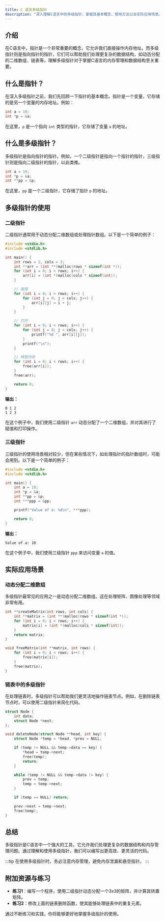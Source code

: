 ```yaml
---
title: C 语言多级指针
description: "深入理解C语言中的多级指针，掌握其基本概念、使用方法以及实际应用场景。"
---
```


## 介绍

在C语言中，指针是一个非常重要的概念，它允许我们直接操作内存地址。而多级指针则是指向指针的指针，它们可以帮助我们处理更复杂的数据结构，如动态分配的二维数组、链表等。理解多级指针对于掌握C语言的内存管理和数据结构至关重要。

## 什么是指针？

在深入多级指针之前，我们先回顾一下指针的基本概念。指针是一个变量，它存储的是另一个变量的内存地址。例如：

```c
int a = 10;
int *p = &a;
```

在这里，`p` 是一个指向 `int` 类型的指针，它存储了变量 `a` 的地址。

## 什么是多级指针？

多级指针是指向指针的指针。例如，一个二级指针是指向一个指针的指针，三级指针则是指向二级指针的指针，以此类推。

```c
int a = 10;
int *p = &a;
int **pp = &p;
```

在这里，`pp` 是一个二级指针，它存储了指针 `p` 的地址。

## 多级指针的使用

### 二级指针

二级指针通常用于动态分配二维数组或处理指针数组。以下是一个简单的例子：

```c
#include <stdio.h>
#include <stdlib.h>

int main() {
    int rows = 2, cols = 3;
    int **arr = (int **)malloc(rows * sizeof(int *));
    for (int i = 0; i < rows; i++) {
        arr[i] = (int *)malloc(cols * sizeof(int));
    }

    // 赋值
    for (int i = 0; i < rows; i++) {
        for (int j = 0; j < cols; j++) {
            arr[i][j] = i + j;
        }
    }

    // 打印
    for (int i = 0; i < rows; i++) {
        for (int j = 0; j < cols; j++) {
            printf("%d ", arr[i][j]);
        }
        printf("\n");
    }

    // 释放内存
    for (int i = 0; i < rows; i++) {
        free(arr[i]);
    }
    free(arr);

    return 0;
}
```

**输出：**
```
0 1 2 
1 2 3 
```

在这个例子中，我们使用二级指针 `arr` 动态分配了一个二维数组，并对其进行了赋值和打印操作。

### 三级指针

三级指针的使用场景相对较少，但在某些情况下，如处理指针的指针数组时，可能会用到。以下是一个简单的例子：

```c
#include <stdio.h>
#include <stdlib.h>

int main() {
    int a = 10;
    int *p = &a;
    int **pp = &p;
    int ***ppp = &pp;

    printf("Value of a: %d\n", ***ppp);

    return 0;
}
```

**输出：**
```
Value of a: 10
```

在这个例子中，我们使用三级指针 `ppp` 来访问变量 `a` 的值。

## 实际应用场景

### 动态分配二维数组

多级指针最常见的应用之一是动态分配二维数组。这在处理矩阵、图像处理等领域非常有用。

```c
int **createMatrix(int rows, int cols) {
    int **matrix = (int **)malloc(rows * sizeof(int *));
    for (int i = 0; i < rows; i++) {
        matrix[i] = (int *)malloc(cols * sizeof(int));
    }
    return matrix;
}

void freeMatrix(int **matrix, int rows) {
    for (int i = 0; i < rows; i++) {
        free(matrix[i]);
    }
    free(matrix);
}
```

### 链表中的多级指针

在处理链表时，多级指针可以帮助我们更灵活地操作链表节点。例如，在删除链表节点时，可以使用二级指针来简化代码。

```c
struct Node {
    int data;
    struct Node *next;
};

void deleteNode(struct Node **head, int key) {
    struct Node *temp = *head, *prev = NULL;

    if (temp != NULL && temp->data == key) {
        *head = temp->next;
        free(temp);
        return;
    }

    while (temp != NULL && temp->data != key) {
        prev = temp;
        temp = temp->next;
    }

    if (temp == NULL) return;

    prev->next = temp->next;
    free(temp);
}
```

## 总结

多级指针是C语言中一个强大的工具，它允许我们处理更复杂的数据结构和内存管理问题。通过理解和使用多级指针，我们可以编写出更高效、更灵活的代码。

:::tip
在使用多级指针时，务必注意内存管理，避免内存泄漏和悬空指针。
:::

## 附加资源与练习

- **练习1**：编写一个程序，使用二级指针动态分配一个3x3的矩阵，并计算其转置矩阵。
- **练习2**：修改上面的链表删除函数，使其能够处理链表中的重复元素。

通过不断练习和实践，你将能够更好地掌握多级指针的使用。